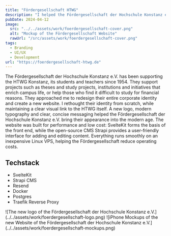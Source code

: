 ```yaml
---
title: "Fördergesellschaft HTWG"
description: "I helped the Fördergesellschaft der Hochschule Konstanz e.V. update their visual identity, providing them with a new corporate identity and a high-performance website."
pubDate: 2024-04-12
image:
  src: "../../assets/work/foerdergesellschaft-cover.png"
  alt: "Mockup of the Fördergesellschaft Website"
  rawUrl: "/src/assets/work/foerdergesellschaft-cover.png"
tags:
  - Branding
  - UI/UX
  - Development
url: "https://foerdergesellschaft-htwg.de"
---
```


The Fördergesellschaft der Hochschule Konstanz e.V. has been supporting the HTWG Konstanz, its students and teachers since 1954. They support projects such as theses and study projects, institutions and initiatives that enrich campus life, or help those who find it difficult to study for financial reasons.
They approached me to redesign their entire corporate identity and create a new website. I rethought their identity from scratch, while maintaining a clear visual link to the HTWG itself. A new logo, modern typography and clear, concise messaging helped the Fördergesellschaft der Hochschule Konstanz e.V. bring their appearance into the modern age.
The website was built for performance and low cost: SvelteKit forms the basis of the front end, while the open-source CMS Strapi provides a user-friendly interface for adding and editing content. Everything runs smoothly on an inexpensive Linux VPS, helping the Fördergesellschaft reduce operating costs.

## Techstack
- SvelteKit
- Strapi CMS
- Resend
- Docker
- Postgres
- Traefik Reverse Proxy

<Grid>
    ![The new logo of the Fördergesellschaft der Hochschule Konstanz e.V.](../../assets/work/foerdergesellschaft-logo.png)
    ![iPhone Mockups of the new Website of the Fördergesellschaft der Hochschule Konstanz e.V.](../../assets/work/foerdergesellschaft-mockups.png)
</Grid>

